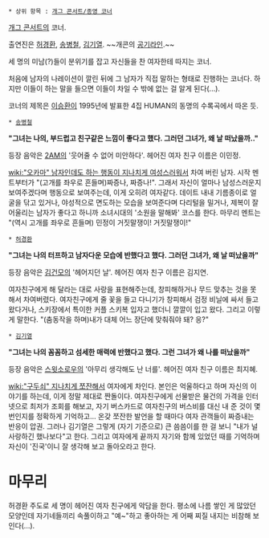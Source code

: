  * 상위 항목 : [[개그 콘서트/종영 코너]]
{{{#!html
<iframe width="420" height="315" src="//www.youtube.com/embed/lHr51pF7ufk" frameborder="0" allowfullscreen></iframe>
}}}
[[개그 콘서트]]의 코너.

출연진은 [[허경환]], [[송병철]], [[김기열#s-1|김기열]]. ~~개콘의 [[공기#s-6|공기]]라인.~~

세 명의 미남(?)들이 분위기를 잡고 자신들을 찬 여자한테 따지는 코너.

처음에 남자의 나레이션이 깔린 뒤에 그 남자가 직접 말하는 형태로 진행하는 코너다. 하지만 이들이 하는 말을 들으면 이들이 차일 수 밖에 없는 걸 알게 된다(...).

코너의 제목은 [[이승환#s-1|이승환]]이 1995년에 발표한 4집 HUMAN의 동명의 수록곡에서 따온 듯.

 * [[송병철]] 
'''"그녀는 나의, 부드럽고 친구같은 느낌이 좋다고 했다. 그러던 그녀가, 왜 날 떠났을까.."'''

등장 음악은 [[2AM]]의 '웃어줄 수 없어 미안하다'. 헤어진 여자 친구 이름은 이민정.

[[wiki:"오카마" 남자인데도 하는 행동이 지나치게 여성스러워서]] 차여 버린 남자. 시작 멘트부터가 "(고개를 좌우로 흔들며)짜증나, 짜증나!". 그래서 자신이 얼마나 남성스러운지 보여주겠다며 행동으로 보여주는데, 이게 오히려 여자같다. 데이트 내내 기름종이로 얼굴을 닦고 있거나, 야성적으로 면도하는 모습을 보여준다며 다리털을 밀거나, 제복이 잘 어울리는 남자가 좋다고 하니까 소녀시대의 '소원을 말해봐' 코스를 한다. 마무리 멘트는 "(역시 고개를 좌우로 흔들며) 민정이 거짓말쟁이! 거짓말쟁이!" 

 * [[허경환]] 
'''"그녀는 나의 터프하고 남자다운 모습에 반했다고 했다. 그러던 그녀가, 왜 날 떠났을까"'''

등장 음악은 [[김건모]]의 '헤어지던 날'.  헤어진 여자 친구 이름은 김지연.

여자친구에게 해 달라는 대로 사랑을 표현해주는데, 창피해하거나 무드 맞추는 것을 못해서 차여버렸다. 여자친구에게 줄 꽃을 들고 다니기가 창피해서 검정 비닐에 싸서 들고 왔다거나, 스키장에서 특이한 커플 스키복 입자고 했더니 깔깔이 입고 왔다. 그리고 이렇게 말한다. "(춤동작을 하며)내가 대체 어느 장단에 맞춰줘야 돼? 응?"

 * [[김기열#s-1|김기열]] 
'''"그녀는 나의 꼼꼼하고 섬세한 매력에 반했다고 했다. 그런 그녀가 왜 나를 떠났을까"'''

등장 음악은 [[스윗소로우]]의 '아무리 생각해도 난 너를'. 헤어진 여자 친구 이름은 최지혜.

[[wiki:"구두쇠" 지나치게 쪼잔해서]] 여자에게 차인다. 본인은 억울하다고 하며 자신의 이야기를 하는데, 이게 정말 제대로 짠돌이다. 여자친구에게 선물받은 물건의 가격을 인터넷으로 최저가 조회를 해보고, 자기 버스카드로 여자친구의 버스비를 대신 내 준 것이 몇 번인지를 정확하게 기억하고... 온갖 쪼잔한 발언을 할 때마다 여자 관객들이 짜증내는 반응이 압권. 그러나 김기열은 그렇게 (자기 기준으로) 큰 씀씀이를 한 걸 보니 "내가 널 사랑하긴 했나보다"고 한다. 그리고 여자에게 끝까지 자기와 함께 있었던 때를 기억하며 자신이 '진국'이니 잘 생각해 보고 돌아오라고 한다.

= 마무리 =

허경환 주도로 세 명이 헤어진 여자 친구에게 악담을 한다. 평소에 나름 쌓인 게 많았던 모양인데 자기네들끼리 속풀이하고 "예~"하고 좋아하는 게 어째 찌질 내지는 비참해 보인다(...).
